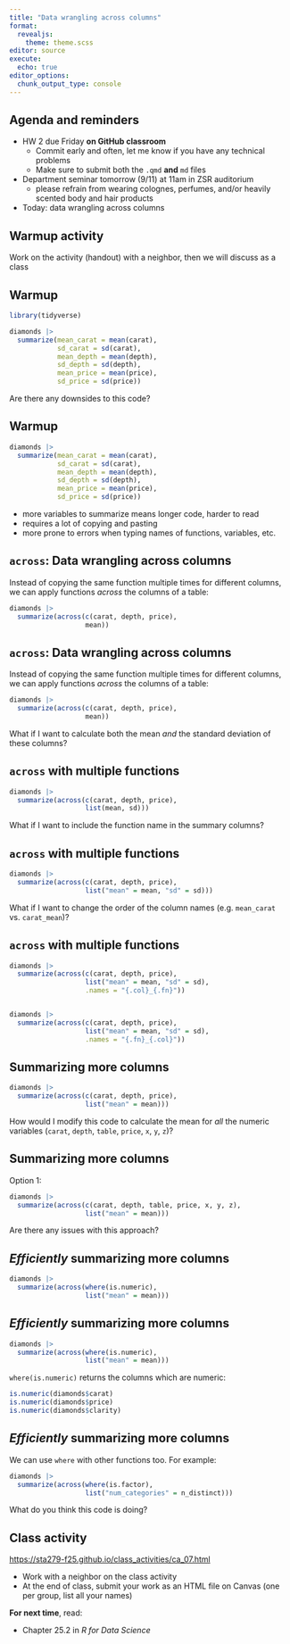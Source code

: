 ```yaml
---
title: "Data wrangling across columns"
format: 
  revealjs:
    theme: theme.scss
editor: source
execute: 
  echo: true
editor_options: 
  chunk_output_type: console
---
```


## Agenda and reminders

* HW 2 due Friday **on GitHub classroom**
    * Commit early and often, let me know if you have any technical problems
    * Make sure to submit both the `.qmd` **and** `md` files
* Department seminar tomorrow (9/11) at 11am in ZSR auditorium
    * please refrain from wearing colognes, perfumes, and/or heavily scented body and hair products
* Today: data wrangling across columns

## Warmup activity

Work on the activity (handout) with a neighbor, then we will discuss as a class

## Warmup

```r
library(tidyverse)
```

```r
diamonds |>
  summarize(mean_carat = mean(carat),
            sd_carat = sd(carat),
            mean_depth = mean(depth),
            sd_depth = sd(depth),
            mean_price = mean(price),
            sd_price = sd(price))
```

Are there any downsides to this code?

## Warmup

```r
diamonds |>
  summarize(mean_carat = mean(carat),
            sd_carat = sd(carat),
            mean_depth = mean(depth),
            sd_depth = sd(depth),
            mean_price = mean(price),
            sd_price = sd(price))
```

* more variables to summarize means longer code, harder to read
* requires a lot of copying and pasting
* more prone to errors when typing names of functions, variables, etc.


## `across`: Data wrangling across columns

Instead of copying the same function multiple times for different columns, we can apply functions *across* the columns of a table:

```r
diamonds |>
  summarize(across(c(carat, depth, price), 
                   mean))
```

## `across`: Data wrangling across columns

Instead of copying the same function multiple times for different columns, we can apply functions *across* the columns of a table:

```r
diamonds |>
  summarize(across(c(carat, depth, price), 
                   mean))
```

What if I want to calculate both the mean *and* the standard deviation of these columns?

## `across` with multiple functions

```r
diamonds |>
  summarize(across(c(carat, depth, price), 
                   list(mean, sd)))
```

What if I want to include the function name in the summary columns?

## `across` with multiple functions

```r
diamonds |>
  summarize(across(c(carat, depth, price), 
                   list("mean" = mean, "sd" = sd)))
```

What if I want to change the order of the column names (e.g. `mean_carat` vs. `carat_mean`)?

## `across` with multiple functions

```r
diamonds |>
  summarize(across(c(carat, depth, price), 
                   list("mean" = mean, "sd" = sd),
                   .names = "{.col}_{.fn}"))


diamonds |>
  summarize(across(c(carat, depth, price), 
                   list("mean" = mean, "sd" = sd),
                   .names = "{.fn}_{.col}"))
```

## Summarizing more columns

```r
diamonds |>
  summarize(across(c(carat, depth, price), 
                   list("mean" = mean)))
```

How would I modify this code to calculate the mean for *all* the numeric variables (`carat`, `depth`, `table`, `price`, `x`, `y`, `z`)?

## Summarizing more columns

Option 1:

```r
diamonds |>
  summarize(across(c(carat, depth, table, price, x, y, z), 
                   list("mean" = mean)))
```

Are there any issues with this approach?


## *Efficiently* summarizing more columns

```r
diamonds |>
  summarize(across(where(is.numeric),
                   list("mean" = mean)))
```


## *Efficiently* summarizing more columns

```r
diamonds |>
  summarize(across(where(is.numeric),
                   list("mean" = mean)))
```

`where(is.numeric)` returns the columns which are numeric:

```r
is.numeric(diamonds$carat)
is.numeric(diamonds$price)
is.numeric(diamonds$clarity)
```


## *Efficiently* summarizing more columns

We can use `where` with other functions too. For example:

```r
diamonds |>
  summarize(across(where(is.factor),
                   list("num_categories" = n_distinct)))
```

What do you think this code is doing?


## Class activity

[https://sta279-f25.github.io/class_activities/ca_07.html](https://sta279-f25.github.io/class_activities/ca_07.html)

* Work with a neighbor on the class activity
* At the end of class, submit your work as an HTML file on Canvas (one per group, list all your names)

**For next time**, read:

* Chapter 25.2 in *R for Data Science*
